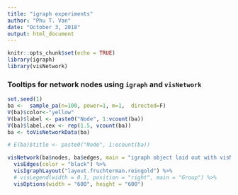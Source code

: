 ```yaml
---
title: "igraph experiments"
author: "Phu T. Van"
date: "October 3, 2018"
output: html_document
---
```


```r
knitr::opts_chunk$set(echo = TRUE)
library(igraph)
library(visNetwork)


```

### Tooltips for network nodes using `igraph` and `visNetwork`

```r
set.seed(1)
ba <-  sample_pa(n=100, power=1, m=1,  directed=F)
V(ba)$color<-"yellow"
V(ba)$label <- paste0("Node", 1:vcount(ba))
V(ba)$label.cex <- rep(1.5, vcount(ba))
ba <- toVisNetworkData(ba)

# E(ba)$title <- paste0("Node", 1:ecount(ba))

visNetwork(ba$nodes, ba$edges, main = "igraph object laid out with visNetwork") %>% 
  visEdges(color = "black") %>% 
  visIgraphLayout("layout.fruchterman.reingold") %>%
  # visLegend(width = 0.1, position = "right", main = "Group") %>%
  visOptions(width = "600", height = "600")
```  
  